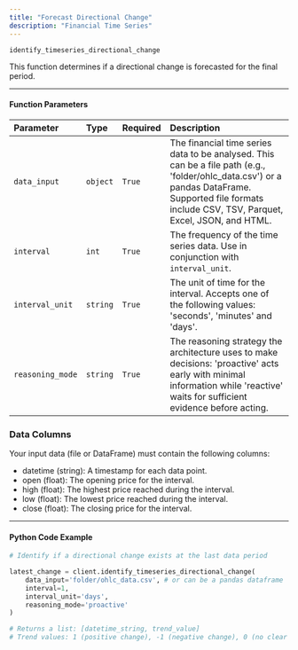 ```yaml
---
title: "Forecast Directional Change"
description: "Financial Time Series"
---
```


`identify_timeseries_directional_change`

This function determines if a directional change is forecasted for the final period.

---

#### Function Parameters

| Parameter        | Type     | Required | Description                                                                                                                                                                                           |
| :--------------- | :------- | :------- | :---------------------------------------------------------------------------------------------------------------------------------------------------------------------------------------------------- |
| `data_input`     | `object` | `True`   | The financial time series data to be analysed. This can be a file path (e.g., 'folder/ohlc_data.csv') or a pandas DataFrame. Supported file formats include CSV, TSV, Parquet, Excel, JSON, and HTML. |
| `interval`       | `int`    | `True`   | The frequency of the time series data. Use in conjunction with `interval_unit`.                                                                                                                       |
| `interval_unit`  | `string` | `True`   | The unit of time for the interval. Accepts one of the following values: 'seconds', 'minutes' and 'days'.                                                                                              |
| `reasoning_mode` | `string` | `True`   | The reasoning strategy the architecture uses to make decisions: 'proactive' acts early with minimal information while 'reactive' waits for sufficient evidence before acting.                         |

### Data Columns

Your input data (file or DataFrame) must contain the following columns:

- datetime (string): A timestamp for each data point.
- open (float): The opening price for the interval.
- high (float): The highest price reached during the interval.
- low (float): The lowest price reached during the interval.
- close (float): The closing price for the interval.

---

#### Python Code Example

```python
# Identify if a directional change exists at the last data period

latest_change = client.identify_timeseries_directional_change(
    data_input='folder/ohlc_data.csv', # or can be a pandas dataframe 
    interval=1,
    interval_unit='days',
    reasoning_mode='proactive'
)

# Returns a list: [datetime_string, trend_value]
# Trend values: 1 (positive change), -1 (negative change), 0 (no clear change)

```